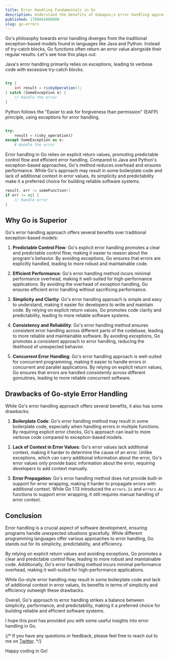```yaml
---
title: Error Handling Fundamentals in Go
description: Understand the benefits of Go&apos;s error handling approach. Explore how it promotes code clarity, efficiency, and helps you write more maintainable software.
published: 1708041600000
slug: go-errors
---
```


<ThemedImage filename="gocat.png" width={300} height={300} />

Go&apos;s philosophy towards error handling diverges from the traditional exception-based models found in languages like Java and Python. Instead of try-catch blocks, Go functions often return an error value alongside their regular results.  Let's see how this plays out:

Java&apos;s error handling primarily relies on exceptions, leading to verbose code with excessive try-catch blocks.

```java

try {
    int result = riskyOperation();
} catch (SomeException e) {
    // Handle the error
}
```

Python follows the "Easier to ask for forgiveness than permission" (EAFP) principle, using exceptions for error handling.
```python

try:
    result = risky_operation()
except SomeException as e:
    # Handle the error
```

Error handling in Go relies on explicit return values, promoting predictable control flow and efficient error handling. Compared to Java and Python&apos;s exception-based approaches, Go&apos;s method reduces overhead and ensures performance. While Go&apos;s approach may result in some boilerplate code and lack of additional context in error values, its simplicity and predictability make it a preferred choice for building reliable software systems.
```go
result, err := someFunction()
if err != nil {
    // Handle error
}
```

## Why Go is Superior

Go&apos;s error handling approach offers several benefits over traditional exception-based models:

1. **Predictable Control Flow**: Go&apos;s explicit error handling promotes a clear and predictable control flow, making it easier to reason about the program&apos;s behavior. By avoiding exceptions, Go ensures that errors are explicitly handled, leading to more robust and maintainable code.

2. **Efficient Performance**: Go&apos;s error handling method incurs minimal performance overhead, making it well-suited for high-performance applications. By avoiding the overhead of exception handling, Go ensures efficient error handling without sacrificing performance.

3. **Simplicity and Clarity**: Go&apos;s error handling approach is simple and easy to understand, making it easier for developers to write and maintain code. By relying on explicit return values, Go promotes code clarity and predictability, leading to more reliable software systems.

4. **Consistency and Reliability**: Go&apos;s error handling method ensures consistent error handling across different parts of the codebase, leading to more reliable and maintainable software. By avoiding exceptions, Go promotes a consistent approach to error handling, reducing the likelihood of unexpected behavior.

5. **Concurrent Error Handling**: Go&apos;s error handling approach is well-suited for concurrent programming, making it easier to handle errors in concurrent and parallel applications. By relying on explicit return values, Go ensures that errors are handled consistently across different goroutines, leading to more reliable concurrent software.

## Drawbacks of Go-style Error Handling

While Go&apos;s error handling approach offers several benefits, it also has some drawbacks:

1. **Boilerplate Code**: Go&apos;s error handling method may result in some boilerplate code, especially when handling errors in multiple functions. By requiring explicit error checks, Go&apos;s approach can lead to more verbose code compared to exception-based models.

2. **Lack of Context in Error Values**: Go&apos;s error values lack additional context, making it harder to determine the cause of an error. Unlike exceptions, which can carry additional information about the error, Go&apos;s error values only provide basic information about the error, requiring developers to add context manually.

3. **Error Propagation**: Go&apos;s error handling method does not provide built-in support for error wrapping, making it harder to propagate errors with additional context. While Go 1.13 introduced the <code>errors.Is</code> and <code>errors.As</code> functions to support error wrapping, it still requires manual handling of error context.

## Conclusion

Error handling is a crucial aspect of software development, ensuring programs handle unexpected situations gracefully. While different programming languages offer various approaches to error handling, Go stands out for its simplicity, predictability, and efficiency.

By relying on explicit return values and avoiding exceptions, Go promotes a clear and predictable control flow, leading to more robust and maintainable code. Additionally, Go&apos;s error handling method incurs minimal performance overhead, making it well-suited for high-performance applications.

While Go-style error handling may result in some boilerplate code and lack of additional context in error values, its benefits in terms of simplicity and efficiency outweigh these drawbacks.

Overall, Go&apos;s approach to error handling strikes a balance between simplicity, performance, and predictability, making it a preferred choice for building reliable and efficient software systems.

I hope this post has provided you with some useful insights into error handling in Go. 

{/* If you have any questions or feedback, please feel free to reach out to me on [Twitter](https://twitter.com/codewitty_).  */}

Happy coding in Go! 

<ThemedImage filename="gopher.gif" width={300} height={300} />
